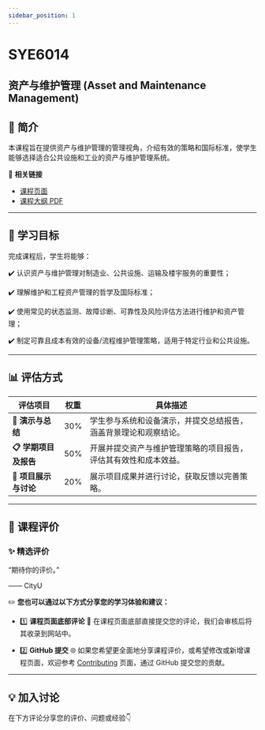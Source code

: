 ```yaml
---
sidebar_position: 1
---
```


# SYE6014
## 资产与维护管理 (Asset and Maintenance Management)

## **📘 简介**
本课程旨在提供资产与维护管理的管理视角，介绍有效的策略和国际标准，使学生能够选择适合公共设施和工业的资产与维护管理系统。

🔗 **相关链接**
- [课程页面](https://www.cityu.edu.hk/catalogue/pg/202425/course/SYE6014.htm)
- [课程大纲 PDF](https://www.cityu.edu.hk/catalogue/pg/202425/course/SYE6014.pdf)

---

## **🎯 学习目标**

完成课程后，学生将能够：

✔️ 认识资产与维护管理对制造业、公共设施、运输及楼宇服务的重要性；

✔️ 理解维护和工程资产管理的哲学及国际标准；

✔️ 使用常见的状态监测、故障诊断、可靠性及风险评估方法进行维护和资产管理；

✔️ 制定可靠且成本有效的设备/流程维护管理策略，适用于特定行业和公共设施。

---

## **📊 评估方式**

| **评估项目**                     | **权重** | **具体描述**                                                                                       |
|--------------------------------|---------|---------------------------------------------------------------------------------------------------|
| **📂 演示与总结**               | 30%      | 学生参与系统和设备演示，并提交总结报告，涵盖背景理论和观察结论。                                            |
| **📋 学期项目及报告**            | 50%      | 开展并提交资产与维护管理策略的项目报告，评估其有效性和成本效益。                                              |
| **📝 项目展示与讨论**            | 20%      | 展示项目成果并进行讨论，获取反馈以完善策略。                                                          |

---

## **💬 课程评价**

### ✨ **精选评价**
<div className={commentStyles.commentBox}>
    <p className={commentStyles.commentText}>
        “期待你的评价。”
    </p>
    <p className={commentStyles.commentAuthor}>—— CityU</p>
</div>

✏️ **您也可以通过以下方式分享您的学习体验和建议：**

- 1️⃣ **课程页面底部评论**
💬 在课程页面底部直接提交您的评论，我们会审核后将其收录到网站中。

- 2️⃣ **GitHub 提交**
🌐 如果您希望更全面地分享课程评价，或希望修改或新增课程页面，欢迎参考 [Contributing](https://penjc.github.io/CityU/contributing) 页面，通过 GitHub 提交您的贡献。

---

## **💡 加入讨论**

在下方评论分享您的评价、问题或经验👇
<Utterances />